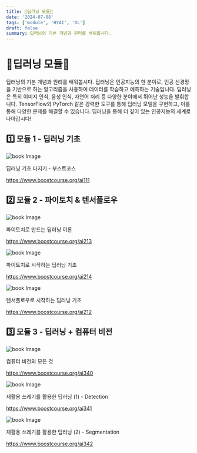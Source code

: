 ```yaml
---
title: 🧠딥러닝 모듈🧠
date: '2024-07-08'
tags: ['module', 'HYAI', 'DL']
draft: false
summary: 딥러닝의 기본 개념과 원리를 배워봅시다.
---
```


# 🧠딥러닝 모듈🧠
딥러닝의 기본 개념과 원리를 배워봅시다. 딥러닝은 인공지능의 한 분야로, 인공 신경망을 기반으로 하는 알고리즘을 사용하여 데이터를 학습하고 예측하는 기술입니다. 딥러닝은 특히 이미지 인식, 음성 인식, 자연어 처리 등 다양한 분야에서 뛰어난 성능을 발휘합니다. TensorFlow와 PyTorch 같은 강력한 도구를 통해 딥러닝 모델을 구현하고, 이를 통해 다양한 문제를 해결할 수 있습니다. 딥러닝을 통해 더 깊이 있는 인공지능의 세계로 나아갑시다!

## 1️⃣ 모듈 1 - 딥러닝 기초 

<img src="/static/images/module/ai/3.png" className="w-1/2 h-auto" alt="book Image" />

딥러닝 기초 다지기 - 부스트코스

https://www.boostcourse.org/ai111

## 2️⃣ 모듈 2 - 파이토치 & 텐서플로우

<img src="/static/images/module/ai/4.png" className="w-1/2 h-auto" alt="book Image" />

파이토치로 만드는 딥러닝 이론

https://www.boostcourse.org/ai213


<img src="/static/images/module/ai/2.png" className="w-1/2 h-auto" alt="book Image" />

파이토치로 시작하는 딥러닝 기초

https://www.boostcourse.org/ai214


<img src="/static/images/module/ai/1.png" className="w-1/2 h-auto" alt="book Image" />

텐서플로우로 시작하는 딥러닝 기초

https://www.boostcourse.org/ai212



## 3️⃣ 모듈 3 - 딥러닝 + 컴퓨터 비전

<img src="/static/images/module/ai/6.png" className="w-1/2 h-auto" alt="book Image" />

컴퓨터 비전의 모든 것

https://www.boostcourse.org/ai340


<img src="/static/images/module/ai/7.png" className="w-1/2 h-auto" alt="book Image" />

재활용 쓰레기를 활용한 딥러닝 (1) - Detection

https://www.boostcourse.org/ai341


<img src="/static/images/module/ai/8.png" className="w-1/2 h-auto" alt="book Image" />

재활용 쓰레기를 활용한 딥러닝 (2) - Segmentation

https://www.boostcourse.org/ai342